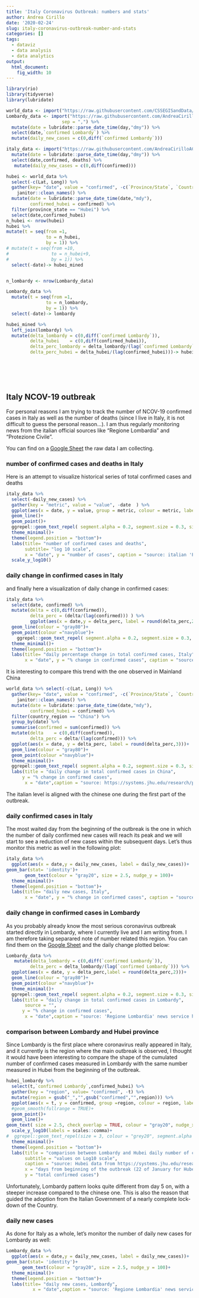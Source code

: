 ```yaml
---
title: 'Italy Coronavirus Outbreak: numbers and stats'
author: Andrea Cirillo
date: '2020-02-24'
slug: italy-coronavirus-outbreak-number-and-stats
categories: []
tags: 
  - dataviz
  - data analysis
  - data analytics
output: 
  html_document: 
    fig_width: 10
---
```


```r

library(rio)
library(tidyverse)
library(lubridate)

world_data <- import("https://raw.githubusercontent.com/CSSEGISandData/COVID-19/master/csse_covid_19_data/csse_covid_19_time_series/time_series_covid19_confirmed_global.csv")
Lombardy_data <- import("https://raw.githubusercontent.com/AndreaCirilloAC/acsblog/master/static/NCOV-19%20-%20data.csv",
                     sep = ",") %>% 
  mutate(date = lubridate::parse_date_time(day,"dmy")) %>% 
  select(date,`confirmed Lombardy`) %>% 
  mutate(daily_new_cases = c(0,diff(`confirmed Lombardy`)))

italy_data <- import("https://raw.githubusercontent.com/AndreaCirilloAC/acsblog/master/static/NCOV-19%20-%20data.csv", sep = ",") %>% 
  mutate(date = lubridate::parse_date_time(day,"dmy")) %>%
  select(date,confirmed, deaths) %>% 
   mutate(daily_new_cases = c(0,diff(confirmed)))

hubei <- world_data %>% 
  select(-c(Lat, Long)) %>% 
  gather(key= "date", value = "confirmed", -c(`Province/State`, `Country/Region`)) %>% 
    janitor::clean_names() %>% 
  mutate(date = lubridate::parse_date_time(date,"mdy"),
         confirmed_hubei = confirmed) %>%
  filter(province_state == "Hubei") %>% 
  select(date,confirmed_hubei) 
n_hubei <- nrow(hubei)  
hubei %>% 
mutate(t = seq(from =1,
               to = n_hubei,
               by = 1)) %>%
# mutate(t = seq(from =10,
#                to = n_hubei+9,
#                by = 1)) %>% 
  select(-date)-> hubei_mined


n_lombardy <- nrow(Lombardy_data)

Lombardy_data %>% 
  mutate(t = seq(from =1,
               to = n_lombardy,
               by = 1)) %>% 
  select(-date)-> lombardy

hubei_mined %>% 
  left_join(lombardy) %>% 
  mutate(delta_lombardy = c(0,diff(`confirmed Lombardy`)),
         delta_hubei    = c(0,diff(confirmed_hubei)),
         delta_perc_lombardy = delta_lombardy/(lag(`confirmed Lombardy`)),
         delta_perc_hubei = delta_hubei/(lag(confirmed_hubei)))-> hubei_lombardy




  
```


## Italy NCOV-19 outbreak

For personal reasons I am trying to track the number of NCOV-19 confirmed cases in Italy as well as the number of deaths (since I live in Italy, it is not difficult to guess the personal reason...). I am thus regularly monitoring news from the italian official sources like "Regione Lombardia" and "Protezione Civile".

You can find on a [Google Sheet](https://docs.google.com/spreadsheets/d/1mnhZe6_5m1wtLqDaTU-JzXrAHd0OKV7Uhrkh6G2BFn0/edit?usp=sharing)  the raw data I am collecting.

### number of confirmed cases and deaths in Italy

Here is an attempt to visualize historical series of total confirmed cases and deaths

```r
italy_data %>% 
  select(-daily_new_cases) %>% 
  gather(key = "metric", value = "value", -date  ) %>% 
  ggplot(aes(x = date, y = value, group = metric, colour = metric, label = value))+
  geom_line()+
  geom_point()+
  ggrepel::geom_text_repel( segment.alpha = 0.2, segment.size = 0.3, size = 2.5)+
  theme_minimal()+
  theme(legend.position = "bottom")+
  labs(title= "number of confirmed cases and deaths",
       subtitle= "log 10 scale",
       x = "date", y = "number of cases", caption = "source: italian 'Protezione Civile'")+
  scale_y_log10()
```

### daily change in confirmed cases in Italy

and finally here a visualization of daily change in confirmed cases:


```r
italy_data %>% 
  select(date, confirmed) %>%
  mutate(delta = c(0,diff(confirmed)),
         delta_perc = (delta/(lag(confirmed))) ) %>% 
         ggplot(aes(x = date,y = delta_perc, label = round(delta_perc,2)))+
  geom_line(colour = "gray80")+
  geom_point(colour ="navyblue")+
    ggrepel::geom_text_repel( segment.alpha = 0.2, segment.size = 0.3, size = 2.5)+
  theme_minimal()+
  theme(legend.position = "bottom")+
  labs(title= "daily percentage change in total confirmed cases, Italy",
       x = "date", y = "% change in confirmed cases", caption = "source: italian 'Protezione Civile'")
```


It is interesting to compare this trend with the one observed in Mainland China

```r
world_data %>% select(-c(Lat, Long)) %>% 
  gather(key= "date", value = "confirmed", -c(`Province/State`, `Country/Region`)) %>% 
    janitor::clean_names() %>% 
  mutate(date = lubridate::parse_date_time(date,"mdy"),
         confirmed_hubei = confirmed) %>% 
  filter(country_region == "China") %>% 
  group_by(date) %>% 
  summarise(confirmed = sum(confirmed)) %>% 
  mutate(delta    = c(0,diff(confirmed)),
         delta_perc = delta/(lag(confirmed))) %>% 
  ggplot(aes(x = date, y = delta_perc, label = round(delta_perc,3)))+
  geom_line(colour = "gray80")+
  geom_point(colour ="navyblue")+
  theme_minimal()+
  ggrepel::geom_text_repel( segment.alpha = 0.2, segment.size = 0.3, size = 2.5)+
  labs(title = "daily change in total confirmed cases in China",
      y = "% change in confirmed cases",
       x = "date",caption = "source: https://systems.jhu.edu/research/public-health/ncov/")
```

The italian level is aligned with the chinese one during the first part of the outbreak.

### daily confirmed cases in Italy

The most waited day from the beginning of the outbreak is the one in which the number of daily confirmed new cases will reach its peak and we will start to see a reduction of new cases within the subsequent days. Let's thus monitor this metric as well in the following plot:

```r
italy_data %>% 
  ggplot(aes(x = date,y = daily_new_cases, label = daily_new_cases))+
geom_bar(stat= 'identity')+
       geom_text(colour = "gray20", size = 2.5, nudge_y = 100)+
  theme_minimal()+
  theme(legend.position = "bottom")+
  labs(title= "daily new cases, Italy",
       x = "date", y = "% change in confirmed cases", caption = "source: italian 'Protezione Civile'")
```


### daily change in confirmed cases in Lombardy

As you probably already know the most serious coronavirus outbreak started directly in Lombardy, where I currently live and I am writing from. I am therefore taking separared note of number related this region. You can find them on the [Google Sheet](https://docs.google.com/spreadsheets/d/1mnhZe6_5m1wtLqDaTU-JzXrAHd0OKV7Uhrkh6G2BFn0/edit?usp=sharing) and the daily change plotted below:

```r
Lombardy_data %>% 
   mutate(delta_lombardy = c(0,diff(`confirmed Lombardy`)),
         delta_perc = delta_lombardy/(lag(`confirmed Lombardy`))) %>% 
  ggplot(aes(x = date, y = delta_perc,label = round(delta_perc,2)))+
  geom_line(colour = "gray80")+
  geom_point(colour ="navyblue")+
  theme_minimal()+
  ggrepel::geom_text_repel( segment.alpha = 0.2, segment.size = 0.3, size = 2.5)+
  labs(title = "daily change in total confirmed cases in Lombardy",
       source = "",
      y = "% change in confirmed cases",
       x = "date",caption = "source: 'Regione Lombardia' news service https://www.lombardianotizie.online")
```


### comparison between Lombardy and Hubei province

Since Lombardy is the first place where coronavirus really appeared in Italy, and it currently is the region where the main outbreak is observed, I thought it would have been interesting to compare the shape of the cumulated number of confirmed cases measured in Lombardy with the same number measured in Hubei from the beginning of the outbreak.

```r
hubei_lombardy %>%
  select(t,`confirmed Lombardy`,confirmed_hubei) %>% 
  gather(key = "region", value= "confirmed", -t) %>%
  mutate(region = gsub("_","",gsub("confirmed","",region))) %>% 
  ggplot(aes(x = t, y = confirmed, group =region, colour = region, label = scales::comma(confirmed)))+
  #geom_smooth(fullrange = TRUE)+
  geom_point()+
  geom_line()+
geom_text( size = 2.5, check_overlap = TRUE, colour = "gray20", nudge_x = -2)+
  scale_y_log10(labels = scales::comma)+
#  ggrepel::geom_text_repel(size = 3, colour = "grey20", segment.alpha = 0.2, segment.size = 0.3)+
  theme_minimal()+
  theme(legend.position = "bottom")+
  labs(title = "comparison between Lombardy and Hubei daily number of cumulated cases\nfrom the beginning of the outbreak",
       subtitle = "values on Log10 scale",
       caption = "source: Hubei data from https://systems.jhu.edu/research/public-health/ncov/,\nLombardy data from 'Regione Lombardia' news service https://www.lombardianotizie.online",
       x = "days from beginning of the outbreak (22 of January for Hubei, 20 of February for Lombardy)",
       y = "total confirmed cases")
```

Unfortunately, Lombardy pattern looks quite different from day 5 on, with a steeper increase compared to the chinese one. This is also the reason that guided the adoption from the Italian Government of a nearly complete lock-down of the Country.

### daily new cases

As done for Italy as a whole, let's monitor the number of daily new cases for Lombardy as well:

```r
Lombardy_data %>% 
  ggplot(aes(x = date,y = daily_new_cases, label = daily_new_cases))+
geom_bar(stat= 'identity')+
      geom_text(colour = "gray20", size = 2.5, nudge_y = 100)+
  theme_minimal()+
  theme(legend.position = "bottom")+
  labs(title= "daily new cases, Lombardy",
          x = "date",caption = "source: 'Regione Lombardia' news service https://www.lombardianotizie.online")

```

